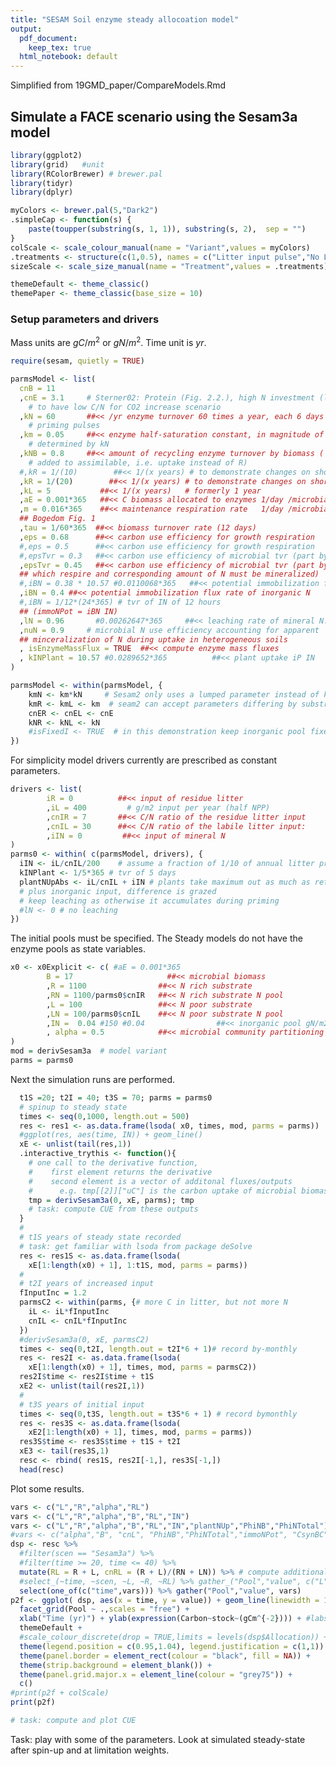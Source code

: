```yaml
---
title: "SESAM Soil enzyme steady allocoation model"
output:
  pdf_document:
    keep_tex: true
  html_notebook: default
---
```


Simplified from 19GMD_paper/CompareModels.Rmd

## Simulate a FACE scenario using the Sesam3a model
```r
library(ggplot2)
library(grid)   #unit
library(RColorBrewer) # brewer.pal
library(tidyr)
library(dplyr)

myColors <- brewer.pal(5,"Dark2")	
.simpleCap <- function(s) {
    paste(toupper(substring(s, 1, 1)), substring(s, 2),  sep = "")
}
colScale <- scale_colour_manual(name = "Variant",values = myColors)
.treatments <- structure(c(1,0.5), names = c("Litter input pulse","No Litter input"))
sizeScale <- scale_size_manual(name = "Treatment",values = .treatments)

themeDefault <- theme_classic()  
themePaper <- theme_classic(base_size = 10)  
```

### Setup parameters and drivers
Mass units are $gC/m^2$ or $gN/m^2$. Time unit is $yr$.
```r
require(sesam, quietly = TRUE)

parmsModel <- list(
  cnB = 11
  ,cnE = 3.1     # Sterner02: Protein (Fig. 2.2.), high N investment (low P) need 
    # to have low C/N for CO2 increase scenario
  ,kN = 60       ##<< /yr enzyme turnover 60 times a year, each 6 days -> fast 
    # priming pulses
  ,km = 0.05     ##<< enzyme half-saturation constant, in magnitude of enzymes, 
    # determined by kN
  ,kNB = 0.8     ##<< amount of recycling enzyme turnover by biomass (
    # added to assimilable, i.e. uptake instead of R)
  #,kR = 1/(10)        ##<< 1/(x years) # to demonstrate changes on short time scale
  ,kR = 1/(20)        ##<< 1/(x years) # to demonstrate changes on short time scale
  ,kL = 5           ##<< 1/(x years)   # formerly 1 year
  ,aE = 0.001*365   ##<< C biomass allocated to enzymes 1/day /microbial biomass
  ,m = 0.016*365    ##<< maintenance respiration rate   1/day /microbial biomass, 
  ## Bogedom Fig. 1
  ,tau = 1/60*365  ##<< biomass turnover rate (12 days)
  ,eps = 0.68      ##<< carbon use efficiency for growth respiration
  #,eps = 0.5      ##<< carbon use efficiency for growth respiration
  #,epsTvr = 0.3   ##<< carbon use efficiency of microbial tvr (part by predators 
  ,epsTvr = 0.45   ##<< carbon use efficiency of microbial tvr (part by predators 
  ## which respire and corresponding amount of N must be mineralized)
  #,iBN = 0.38 * 10.57 #0.0110068*365   ##<< potential immobilization flux rate 
  ,iBN = 0.4 ##<< potential immobilization flux rate of inorganic N
  #,iBN = 1/12*(24*365) # tvr of IN of 12 hours
  ## (immoNPot = iBN IN)
  ,lN = 0.96       #0.00262647*365     ##<< leaching rate of mineral N: lN IN
  ,nuN = 0.9     # microbial N use efficiency accounting for apparent 
  ## minceralization of N during uptake in heterogeneous soils
  , isEnzymeMassFlux = TRUE  ##<< compute enzyme mass fluxes
  , kINPlant = 10.57 #0.0289652*365          ##<< plant uptake iP IN
)

parmsModel <- within(parmsModel, {
    kmN <- km*kN     # Sesam2 only uses a lumped parameter instead of km and kN
    kmR <- kmL <- km  # seam2 can accept parameters differing by substrate
    cnER <- cnEL <- cnE 
    kNR <- kNL <- kN    
    #isFixedI <- TRUE  # in this demonstration keep inorganic pool fixed
})
```

For simplicity model drivers currently are prescribed as constant parameters.
```r
drivers <- list(
        iR = 0          ##<< input of residue litter
        ,iL = 400         # g/m2 input per year (half NPP)
        ,cnIR = 7       ##<< C/N ratio of the residue litter input
        ,cnIL = 30      ##<< C/N ratio of the labile litter input: 
        ,iIN = 0         ##<< input of mineral N
)
parms0 <- within( c(parmsModel, drivers), {
  iIN <- iL/cnIL/200    # assume a fraction of 1/10 of annual litter production
  kINPlant <- 1/5*365 # tvr of 5 days
  plantNUpAbs <- iL/cnIL + iIN # plants take maximum out as much as returned by litter
  # plus inorganic input, difference is grazed
  # keep leaching as otherwise it accumulates during priming
  #lN <- 0 # no leaching
})
```

The initial pools must be specified. The Steady models do not have the enzyme pools as state variables.
```r
x0 <- x0Explicit <- c( #aE = 0.001*365
        B = 17                     ##<< microbial biomass 
        ,R = 1100                ##<< N rich substrate
        ,RN = 1100/parms0$cnIR   ##<< N rich substrate N pool
        ,L = 100                 ##<< N poor substrate
        ,LN = 100/parms0$cnIL    ##<< N poor substrate N pool
        ,IN =  0.04 #150 #0.04                ##<< inorganic pool gN/m2
        , alpha = 0.5            ##<< microbial community partitioning [0,1]
)
mod = derivSesam3a  # model variant
parms = parms0
```

Next the simulation runs are performed.
```r
  t1S =20; t2I = 40; t3S = 70; parms = parms0
  # spinup to steady state
  times <- seq(0,1000, length.out = 500)
  res <- res1 <- as.data.frame(lsoda( x0, times, mod, parms = parms))
  #ggplot(res, aes(time, IN)) + geom_line()
  xE <- unlist(tail(res,1))
  .interactive_trythis <- function(){
    # one call to the derivative function, 
    #    first element returns the derivative
    #    second element is a vector of additonal fluxes/outputs
    #      e.g. tmp[[2]]["uC"] is the carbon uptake of microbial biomass
    tmp = derivSesam3a(0, xE, parms); tmp
    # task: compute CUE from these outputs
  }
  #
  # t1S years of steady state recorded
  # task: get familiar with lsoda from package deSolve
  res <- res1S <- as.data.frame(lsoda( 
    xE[1:length(x0) + 1], 1:t1S, mod, parms = parms))
  #
  # t2I years of increased input
  fInputInc = 1.2
  parmsC2 <- within(parms, {# more C in litter, but not more N 
    iL <- iL*fInputInc
    cnIL <- cnIL*fInputInc
  }) 
  #derivSesam3a(0, xE, parmsC2)
  times <- seq(0,t2I, length.out = t2I*6 + 1)# record by-monthly
  res <- res2I <- as.data.frame(lsoda( 
    xE[1:length(x0) + 1], times, mod, parms = parmsC2))
  res2I$time <- res2I$time + t1S 
  xE2 <- unlist(tail(res2I,1))
  #
  # t3S years of initial input
  times <- seq(0,t3S, length.out = t3S*6 + 1) # record bymonthly
  res <- res3S <- as.data.frame(lsoda( 
    xE2[1:length(x0) + 1], times, mod, parms = parms))
  res3S$time <- res3S$time + t1S + t2I
  xE3 <- tail(res3S,1)
  resc <- rbind( res1S, res2I[-1,], res3S[-1,])
  head(resc)
```

Plot some results.

```r
vars <- c("L","R","alpha","RL") 
vars <- c("L","R","alpha","B","RL","IN") 
vars <- c("L","R","alpha","B","RL","IN","plantNUp","PhiNB","PhiNTotal") 
#vars <- c("alpha","B", "cnL", "PhiNB","PhiNTotal","immoNPot", "CsynBC","CsynBN") 
dsp <- resc %>% 
  #filter(scen == "Sesam3a") %>% 
  #filter(time >= 20, time <= 40) %>% 
  mutate(RL = R + L, cnRL = (R + L)/(RN + LN)) %>% # compute additional quantities
  #select_(~time, ~scen, ~L, ~R, ~RL) %>% gather_("Pool","value", c("L","R","RL"))
  select(one_of(c("time",vars))) %>% gather("Pool","value", vars)
p2f <- ggplot( dsp, aes(x = time, y = value)) + geom_line(linewidth = 1) +
  facet_grid(Pool ~ .,scales = "free") + 
  xlab("Time (yr)") + ylab(expression(Carbon~stock~(gCm^{-2}))) + #labs(linetype = "Substrate pool") +
  themeDefault +
  #scale_colour_discrete(drop = TRUE,limits = levels(dsp$Allocation)) +
  theme(legend.position = c(0.95,1.04), legend.justification = c(1,1)) +
  theme(panel.border = element_rect(colour = "black", fill = NA)) +
  theme(strip.background = element_blank()) +			
  theme(panel.grid.major.x = element_line(colour = "grey75")) +
  c()
#print(p2f + colScale)
print(p2f)
```
```r
# task: compute and plot CUE

```

Task: play with some of the parameters.
Look at simulated steady-state after spin-up and at limitation weights.
